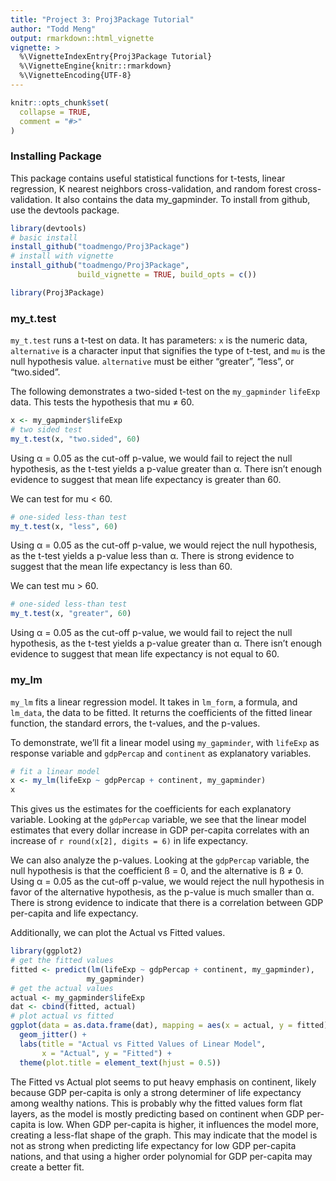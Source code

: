 ```yaml
---
title: "Project 3: Proj3Package Tutorial"
author: "Todd Meng"
output: rmarkdown::html_vignette
vignette: >
  %\VignetteIndexEntry{Proj3Package Tutorial}
  %\VignetteEngine{knitr::rmarkdown}
  %\VignetteEncoding{UTF-8}
---
```


```r
knitr::opts_chunk$set(
  collapse = TRUE,
  comment = "#>"
)
```

### Installing Package

This package contains useful statistical functions for t-tests, linear regression, K nearest neighbors cross-validation, and random forest cross-validation. It also contains the data my_gapminder. To install from github, use the devtools package.

```r
library(devtools)
# basic install
install_github("toadmengo/Proj3Package")
# install with vignette
install_github("toadmengo/Proj3Package", 
               build_vignette = TRUE, build_opts = c())
```

```r
library(Proj3Package)
```

### my_t.test

`my_t.test` runs a t-test on data. It has parameters: `x` is the numeric data, `alternative` is a character input that signifies the type of t-test, and `mu` is the null hypothesis value. `alternative` must be either "greater", "less", or "two.sided". 

The following demonstrates a two-sided t-test on the `my_gapminder` `lifeExp` data. 
This tests the hypothesis that mu ≠ 60.

```r
x <- my_gapminder$lifeExp
# two sided test
my_t.test(x, "two.sided", 60)
```

Using α = 0.05 as the cut-off p-value, we would fail to reject the null hypothesis, as the t-test yields a p-value greater than α. There isn't enough evidence to suggest that mean life expectancy is greater than 60.

We can test for mu < 60.

```r
# one-sided less-than test
my_t.test(x, "less", 60)
```

Using α = 0.05 as the cut-off p-value, we would reject the null hypothesis, as the t-test yields a p-value less than α. There is strong evidence to suggest that the mean life expectancy is less than 60.

We can test mu > 60.

```r
# one-sided less-than test
my_t.test(x, "greater", 60)
```

Using α = 0.05 as the cut-off p-value, we would fail to reject the null hypothesis, as the t-test yields a p-value greater than α. There isn't enough evidence to suggest that mean life expectancy is not equal to 60.

### my_lm

`my_lm` fits a linear regression model. It takes in `lm_form`, a formula, and `lm_data`, the data to be fitted. It returns the coefficients of the fitted linear function, the standard errors, the t-values, and the p-values.

To demonstrate, we'll fit a linear model using `my_gapminder`, with `lifeExp` as response variable and `gdpPercap` and `continent` as explanatory variables.

```r
# fit a linear model
x <- my_lm(lifeExp ~ gdpPercap + continent, my_gapminder)
x
```

This gives us the estimates for the coefficients for each explanatory variable. Looking at the `gdpPercap` variable, we see that the linear model estimates that every dollar increase in GDP per-capita correlates with an increase of `r round(x[2], digits = 6)` in life expectancy.

We can also analyze the p-values. Looking at the `gdpPercap` variable, the null hypothesis is that the coefficient ß = 0, and the alternative is ß ≠ 0. Using α = 0.05 as the cut-off p-value, we would reject the null hypothesis in favor of the alternative hypothesis, as the p-value is much smaller than α. There is strong evidence to indicate that there is a correlation between GDP per-capita and life expectancy.

Additionally, we can plot the Actual vs Fitted values.

```r
library(ggplot2)
# get the fitted values
fitted <- predict(lm(lifeExp ~ gdpPercap + continent, my_gapminder), 
                 my_gapminder)
# get the actual values
actual <- my_gapminder$lifeExp
dat <- cbind(fitted, actual)
# plot actual vs fitted
ggplot(data = as.data.frame(dat), mapping = aes(x = actual, y = fitted)) +
  geom_jitter() + 
  labs(title = "Actual vs Fitted Values of Linear Model", 
       x = "Actual", y = "Fitted") +
  theme(plot.title = element_text(hjust = 0.5))
```

The Fitted vs Actual plot seems to put heavy emphasis on continent, likely because GDP per-capita is only a strong determiner of life expectancy among wealthy nations. This is probably why the fitted values form flat layers, as the model is mostly predicting based on continent when GDP per-capita is low. When GDP per-capita is higher, it influences the model more, creating a less-flat shape of the graph. This may indicate that the model is not as strong when predicting life expectancy for low GDP per-capita nations, and that using a higher order polynomial for GDP per-capita may create a better fit.






